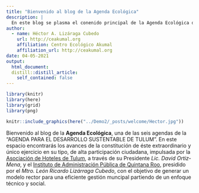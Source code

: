 ```yaml
---
title: "Bienvenido al blog de la Agenda Ecológica"
description: |
  En este blog se plasma el conenido principal de la Agenda Ecológica de la Agenda Ciudadana de Tulum Sustentable!
author:
  - name: Héctor A. Lizáraga Cubedo
    url: http://ceakumal.org
    affiliation: Centro Ecológico Akumal
    affiliation_url: http://ceakumal.org
date: 04-05-2021
output:
  html_document:
  distill::distill_article:
    self_contained: false
---
```


```r
library(knitr)
library(here)
library(grid)
library(png)

knitr::include_graphics(here("../Demo2/_posts/welcome/Hector.jpg"))


```


 Bienvenido al blog de la **Agenda Ecológica**, una de las seis agendas de la  "AGENDA PARA EL DESARROLLO SUSTENTABLE DE TULUM". En este espacio encontrarás los avances de la constitución de éste extraordinario y único ejercicio en su tipo, de alta participación ciudadana, impulsada por la [Asociación de Hoteles de Tulum](www.ahtulum.com), a través de su Presidente _Lic. David Ortiz-Mena_, y el [Instituto de Administración Pública de Quintana Roo](www.iapqroo.org.mx), presidido por el _Mtro. León Ricardo Lizárraga Cubedo_,  con el objetivo de generar un modelo rector para una eficiente gestión muncipal partiendo de un enfoque técnico y social.


